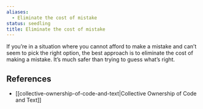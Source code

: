 ```yaml
---
aliases:
  - Eliminate the cost of mistake
status: seedling
title: Eliminate the cost of mistake
---
```

If you’re in a situation where you cannot afford to make a mistake and can’t seem to pick the right option, the best approach is to eliminate the cost of making a mistake. It’s much safer than trying to guess what’s right.

## References

- [[collective-ownership-of-code-and-text|Collective Ownership of Code and Text]]
